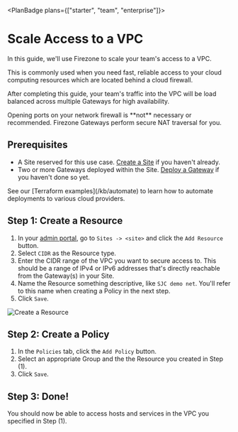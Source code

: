 
<PlanBadge plans={["starter", "team", "enterprise"]}>

# Scale Access to a VPC

</PlanBadge>

In this guide, we'll use Firezone to scale your team's access to a VPC.

This is commonly used when you need fast, reliable access to your cloud
computing resources which are located behind a cloud firewall.

After completing this guide, your team's traffic into the VPC will be load
balanced across multiple Gateways for high availability.

<Alert color="warning">
  Opening ports on your network firewall is **not** necessary or recommended.
  Firezone Gateways perform secure NAT traversal for you.
</Alert>

## Prerequisites

- A Site reserved for this use case. [Create a Site](/kb/deploy/sites) if you
  haven't already.
- Two or more Gateways deployed within the Site.
  [Deploy a Gateway](/kb/deploy/gateways) if you haven't done so yet.

<Alert color="info">
  See our [Terraform examples](/kb/automate) to learn how to automate
  deployments to various cloud providers.
</Alert>

## Step 1: Create a Resource

1. In your [admin portal](https://app.firezone.dev), go to `Sites -> <site>` and
   click the `Add Resource` button.
1. Select `CIDR` as the Resource type.
1. Enter the CIDR range of the VPC you want to secure access to. This should be
   a range of IPv4 or IPv6 addresses that's directly reachable from the
   Gateway(s) in your Site.
1. Name the Resource something descriptive, like `SJC demo net`. You'll refer to
   this name when creating a Policy in the next step.
1. Click `Save`.

<Link
  href="/images/kb/use-cases/scale-vpc-access/step1.png"
  target="_blank"
  rel="nofollow"
>
  <Image
    src="/images/kb/use-cases/scale-vpc-access/step1.png"
    alt="Create a Resource"
    width={1200}
    height={1200}
  />
</Link>

## Step 2: Create a Policy

1. In the `Policies` tab, click the `Add Policy` button.
1. Select an appropriate Group and the the Resource you created in Step (1).
1. Click `Save`.

## Step 3: Done!

You should now be able to access hosts and services in the VPC you specified in
Step (1).

<SupportOptions />
